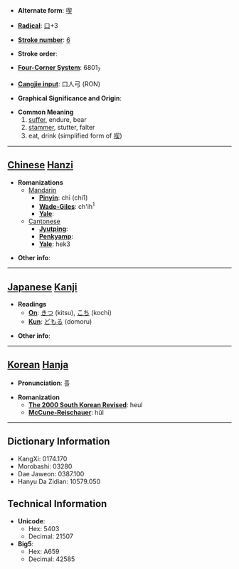 * '''Alternate form''': [[喫]]

* '''[[Wiktionary:Chinese radical index| Radical]]''': [[Wiktionary:Chinese radical index 口|口]]+3

* '''[[Wiktionary:Chinese total strokes index|Stroke number]]''': [[Wiktionary:Chinese total strokes index 6|6]]

* '''Stroke order''': 

* '''[[Wiktionary:Chinese four corner index|Four-Corner System]]''': 6801<sub>7</sub>

* '''[[Wiktionary:Chinese Cangjie index|Cangjie input]]''': 口人弓 (RON)

* '''Graphical Significance and Origin''': 

* '''Common Meaning'''
*# [[suffer]], endure, bear
*# [[stammer]], stutter, falter
*# eat, drink (simplified form of [[喫]])

----

== [[Chinese]] [[Hanzi]] ==

* '''Romanizations'''
** [[Mandarin]]
*** '''[[Pinyin]]''': chī (chi1)
*** '''[[Wade-Giles]]''': ch'ih<sup>1</sup>
*** '''[[Yale]]''': 
**[[Cantonese]]
***'''[[Jyutping]]''':
***'''[[Penkyamp]]''': 
***'''[[Yale]]''': hek3

* '''Other info''': 

----

== [[Japanese]] [[Kanji]] ==

* '''Readings'''
** '''[[On]]''': [[きつ]] (kitsu), [[こち]] (kochi)
** '''[[Kun]]''': [[どもる]] (domoru)

* '''Other info''':  

----

== [[Korean]] [[Hanja]] ==

* '''Pronunciation''': 흘

* '''Romanization'''
** '''[[The 2000 South Korean Revised Romanization|The 2000 South Korean Revised]]''': heul
** '''[[McCune-Reischauer]]''': hŭl

----

== Dictionary Information ==

* KangXi: 0174.170
* Morobashi: 03280
* Dae Jaweon: 0387.100
* Hanyu Da Zidian: 10579.050

== Technical Information ==

* '''Unicode''':
** Hex: 5403
** Decimal: 21507
* '''Big5''':
** Hex: A659
** Decimal: 42585